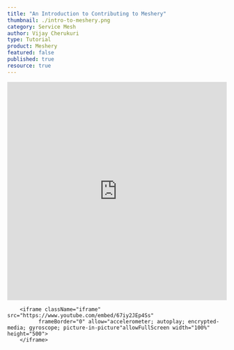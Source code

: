 ```yaml
---
title: "An Introduction to Contributing to Meshery"
thumbnail: ./intro-to-meshery.png
category: Service Mesh
author: Vijay Cherukuri
type: Tutorial
product: Meshery
featured: false
published: true
resource: true
---
```



<ResourcesWrapper> 
        <iframe	 src="https://docs.google.com/presentation/d/1Wc5ALdn-G3fADJ8I6nJlyOGhV2XHVprYPqDvkZ1MEqY/embed?start=false&loop=false&delayms=3000"	
              frameBorder="0" allowFullScreen width="100%" height="500">	
        </iframe>
      
        <iframe className="iframe" src="https://www.youtube.com/embed/67iy2JEp4Ss"
              frameBorder="0" allow="accelerometer; autoplay; encrypted-media; gyroscope; picture-in-picture"allowFullScreen width="100%" height="500">
        </iframe>
</ResourcesWrapper>